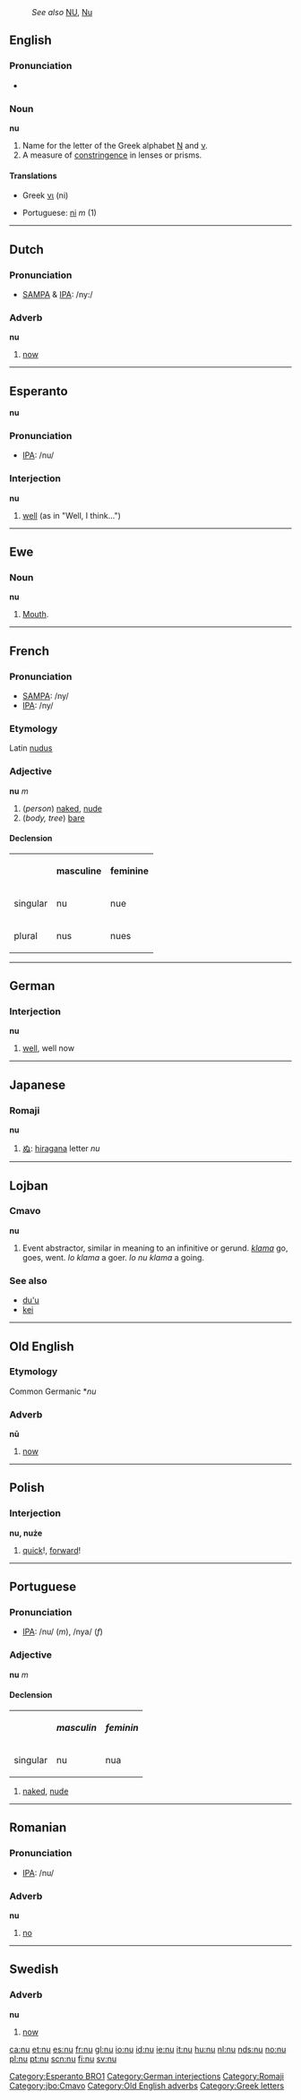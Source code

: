 {{letter_disp2|mu|[[image:Greek_uc_nu.png|43px]][[image:Greek_lc_nu.png|29px]] |xi|νι|Ν|ν}}

:''See also'' [[NU]], [[Nu]]
==English==
===Pronunciation===
*{{IPA|/nu:/}} 
===Noun===
'''nu'''
# Name for the letter of the Greek alphabet [[Ν]] and [[ν]].
# A measure of [[constringence]] in lenses or prisms.

====Translations====
{{top}}
*Greek [[νι]] (ni)
{{mid}}
*Portuguese: [[ni]] ''m'' (1)
{{bottom}}

----

==Dutch==
===Pronunciation===
*[[w:SAMPA|SAMPA]] & [[w:IPA|IPA]]: /ny:/

===Adverb===
'''nu'''

#[[now]]

----

==Esperanto==
'''nu'''
===Pronunciation===
*[[w:IPA|IPA]]: /nu/
===Interjection===
'''nu'''

#[[well]] (as in "Well, I think...")

[[Category:Esperanto BRO1]]

----

==Ewe==
===Noun===
'''nu'''

#[[Mouth]].

----

==French==
===Pronunciation===
*[[w:SAMPA|SAMPA]]:  /ny/ 
*[[w:IPA|IPA]]: /ny/
===Etymology===
Latin [[nudus]]
===Adjective===
'''nu''' ''m''

#(''person'') [[naked]], [[nude]]
#(''body, tree'') [[bare]]

====Declension====
<table border="0">
<tr><th></th><th>masculine</th><th>feminine</th></tr>
<tr><td>singular  </td><td>nu</td><td>nue</td></tr>
<tr><td>plural</td><td>nus</td><td>nues</td></tr>
</table>

<!-- This does not belong here!
----
==Greek==
===Pronunciation===
*[[w:IPA|IPA]]: /'/

===Letter===
'''nu'''?

*Letter of the Greek alphabet: &#925 &#957
**Previous: [[mu|&#924]]
**Next: [[xi|&#926]]

*The thirteenth letter of the [[w:Classical Greek|Classical]] and [[w:Modern Greek|Modern]], the fourteenth in [[w:Old Greek|Old Greek]].

===Numeral===
represents a value of 50

===Translations===
*English: [[fifty]]
-->

----

==German==
===Interjection===
'''nu'''

# [[well]], well now

[[Category:German interjections]]

----

==Japanese==
===Romaji===
'''nu'''
# [[ぬ]]: [[hiragana]] letter ''nu''
[[Category:Romaji]]

----

==Lojban==
===Cmavo===
'''nu'''

#Event abstractor, similar in meaning to an infinitive or gerund. ''[[klama]]'' go, goes, went. ''lo klama'' a goer. ''lo nu klama'' a going.

===See also===
* [[du'u#Lojban|du'u]]
* [[kei#Lojban|kei]]

[[Category:jbo:Cmavo]]

----

==Old English==
===Etymology===
Common Germanic *''nu''
===Adverb===
'''nū'''

# [[now]]

[[Category:Old English adverbs]]

----

==Polish==
===Interjection===
'''nu, nu&#380;e'''

#[[quick]]!, [[forward]]!

----

==Portuguese==
===Pronunciation===
*[[w:IPA|IPA]]: /nu/ (''m''), /nya/ (''f'')

===Adjective===
'''nu''' ''m''

====Declension====

<table border="0">
<tr><th></th><th>''masculin''</th><th>''feminin''</th></tr>
<tr><td>singular  </td><td>nu</td><td>nua</td></tr>
</table>

#[[naked]], [[nude]]

----

==Romanian==
===Pronunciation===
*[[w:IPA|IPA]]: /nu/

===Adverb===
'''nu'''

#[[no]]

----

==Swedish==
===Adverb===
'''nu'''

#[[now]]

[[Category:Greek letters]]

[[ca:nu]]
[[et:nu]]
[[es:nu]]
[[fr:nu]]
[[gl:nu]]
[[io:nu]]
[[id:nu]]
[[ie:nu]]
[[it:nu]]
[[hu:nu]]
[[nl:nu]]
[[nds:nu]]
[[no:nu]]
[[pl:nu]]
[[pt:nu]]
[[scn:nu]]
[[fi:nu]]
[[sv:nu]]